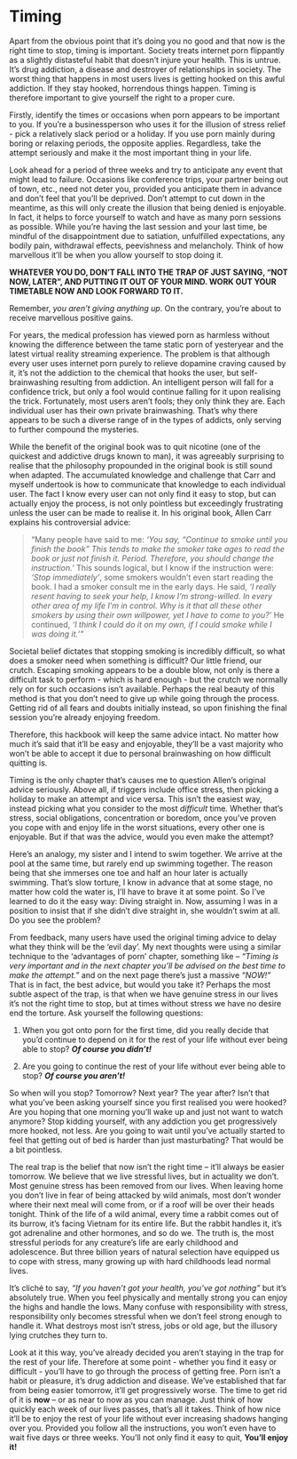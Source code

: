 # Timing

Apart from the obvious point that it's doing you no good and that now is the right time to stop, timing is important. Society treats internet porn flippantly as a slightly distasteful habit that doesn't injure your health. This is untrue. It's drug addiction, a disease and destroyer of relationships in society. The worst thing that happens in most users lives is getting hooked on this awful addiction. If they stay hooked, horrendous things happen. Timing is therefore important to give yourself the right to a proper cure.

Firstly, identify the times or occasions when porn appears to be important to you. If you're a businessperson who uses it for the illusion of stress relief - pick a relatively slack period or a holiday. If you use porn mainly during boring or relaxing periods, the opposite applies. Regardless, take the attempt seriously and make it the most important thing in your life.

Look ahead for a period of three weeks and try to anticipate any event that might lead to failure. Occasions like conference trips, your partner being out of town, etc., need not deter you, provided you anticipate them in advance and don't feel that you'll be deprived. Don't attempt to cut down in the meantime, as this will only create the illusion that being denied is enjoyable. In fact, it helps to force yourself to watch and have as many porn sessions as possible. While you're having the last session and your last time, be mindful of the disappointment due to satiation, unfulfilled expectations, any bodily pain, withdrawal effects, peevishness and melancholy. Think of how marvellous it'll be when you allow yourself to stop doing it.

**WHATEVER YOU DO, DON'T FALL INTO THE TRAP OF JUST SAYING, "NOT NOW, LATER", AND PUTTING IT OUT OF YOUR MIND. WORK OUT YOUR TIMETABLE NOW AND LOOK FORWARD TO IT.**

Remember, *you aren't giving anything up*. On the contrary, you're about to receive marvellous positive gains.

For years, the medical profession has viewed porn as harmless without knowing the difference between the tame static porn of yesteryear and the latest virtual reality streaming experience. The problem is that although every user uses internet porn purely to relieve dopamine craving caused by it, it's not the addiction to the chemical that hooks the user, but self-brainwashing resulting from addiction. An intelligent person will fall for a confidence trick, but only a fool would continue falling for it upon realising the trick. Fortunately, most users aren't fools; they only think they are. Each individual user has their own private brainwashing. That's why there appears to be such a diverse range of in the types of addicts, only serving to further compound the mysteries.

While the benefit of the original book was to quit nicotine (one of the quickest and addictive drugs known to man), it was agreeably surprising to realise that the philosophy propounded in the original book is still sound when adapted. The accumulated knowledge and challenge that Carr and myself undertook is how to communicate that knowledge to each individual user. The fact I know every user can not only find it easy to stop, but can actually enjoy the process, is not only pointless but exceedingly frustrating unless the user can be made to realise it. In his original book, Allen Carr explains his controversial advice:

>"Many people have said to me: *'You say, "Continue to smoke until you finish the book" This tends to make the smoker take ages to read the book or just not finish it. Period. Therefore, you should change the instruction.'* This sounds logical, but I know if the instruction were: *'Stop immediately'*, some smokers wouldn't even start reading the book. I had a smoker consult me in the early days. He said, *'I really resent having to seek your help, I know I'm strong-willed. In every other area of my life I'm in control. Why is it that all these other smokers by using their own willpower, yet I have to come to you?'* He continued, *'I think I could do it on my own, if I could smoke while I was doing it.'\"*

Societal belief dictates that stopping smoking is incredibly difficult, so what does a smoker need when something is difficult? Our little friend, our crutch. Escaping smoking appears to be a double blow, not only is there a difficult task to perform - which is hard enough - but the crutch we normally rely on for such occasions isn't available. Perhaps the real beauty of this method is that you don't need to give up while going through the process. Getting rid of all fears and doubts initially instead, so upon finishing the final session you're already enjoying freedom.

Therefore, this hackbook will keep the same advice intact. No matter how much it's said that it'll be easy and enjoyable, they'll be a vast majority who won't be able to accept it due to personal brainwashing on how difficult quitting is.

Timing is the only chapter that's causes me to question Allen's original advice seriously. Above all, if triggers include office stress, then picking a holiday to make an attempt and vice versa. This isn't the easiest way, instead picking what you consider to the most *difficult* time. Whether that's stress, social obligations, concentration or boredom, once you've proven you cope with and enjoy life in the worst situations, every other one is enjoyable. But if that was the advice, would you even make the attempt?

Here's an analogy, my sister and I intend to swim together. We arrive at the pool at the same time, but rarely end up swimming together. The reason being that she immerses one toe and half an hour later is actually swimming. That's slow torture, I know in advance that at some stage, no matter how cold the water is, I'll have to brave it at some point. So I've learned to do it the easy way: Diving straight in. Now, assuming I was in a position to insist that if she didn't dive straight in, she wouldn't swim at all. Do you see the problem?

From feedback, many users have used the original timing advice to delay what they think will be the 'evil day'. My next thoughts were using a similar technique to the 'advantages of porn' chapter, something like -- *"Timing is very important and in the next chapter you'll be advised on the best time to make the attempt."* and on the next page there's just a massive *"NOW!"* That is in fact, the best advice, but would you take it? Perhaps the most subtle aspect of the trap, is that when we have genuine stress in our lives it's not the right time to stop, but at times without stress we have no desire end the torture. Ask yourself the following questions:

1.  When you got onto porn for the first time, did you really decide that you'd continue to depend on it for the rest of your life without ever being able to stop? ***Of course you didn't!***

2.  Are you going to continue the rest of your life without ever being able to stop? ***Of course you aren't!***

So when will you stop? Tomorrow? Next year? The year after? Isn't that what you've been asking yourself since you first realised you were hooked? Are you hoping that one morning you'll wake up and just not want to watch anymore? Stop kidding yourself, with any addiction you get progressively more hooked, not less. Are you going to wait until you've actually started to feel that getting out of bed is harder than just masturbating? That would be a bit pointless.

The real trap is the belief that now isn't the right time -- it'll always be easier tomorrow. We believe that we live stressful lives, but in actuality we don't. Most genuine stress has been removed from our lives. When leaving home you don't live in fear of being attacked by wild animals, most don't wonder where their next meal will come from, or if a roof will be over their heads tonight. Think of the life of a wild animal, every time a rabbit comes out of its burrow, it's facing Vietnam for its entire life. But the rabbit handles it, it's got adrenaline and other hormones, and so do we. The truth is, the most stressful periods for any creature's life are early childhood and adolescence. But three billion years of natural selection have equipped us to cope with stress, many growing up with hard childhoods lead normal lives.

It's cliché to say, *"If you haven't got your health, you've got nothing"* but it's absolutely true. When you feel physically and mentally strong you can enjoy the highs and handle the lows. Many confuse with responsibility with stress, responsibility only becomes stressful when we don't feel strong enough to handle it. What destroys most isn't stress, jobs or old age, but the illusory lying crutches they turn to.

Look at it this way, you've already decided you aren't staying in the trap for the rest of your life. Therefore at some point - whether you find it easy or difficult - you'll have to go through the process of getting free. Porn isn't a habit or pleasure, it's drug addiction and disease. We've established that far from being easier tomorrow, it'll get progressively worse. The time to get rid of it is **now** -- or as near to now as you can manage. Just think of how quickly each week of our lives passes, that's all it takes. Think of how nice it'll be to enjoy the rest of your life without ever increasing shadows hanging over you. Provided you follow all the instructions, you won't even have to wait five days or three weeks. You'll not only find it easy to quit, **You'll enjoy it!**
